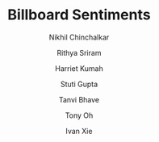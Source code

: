 ---
title: "Billboard Sentiments"
description: "We explore the evolution of music by analyzing the Billboard Year-End Hot 100 songs from 1959 to the present, uncovering trends such as increasing energy, shifts in sentiment, changes in word complexity, evolving genre makeup, and the most popular lyrical themes over time."
author: ["Nikhil Chinchalkar", "Rithya Sriram", "Harriet Kumah", "Stuti Gupta", "Tanvi Bhave", "Tony Oh", "Ivan Xie"]
publishedDate: "2024-03-20"
tags: ["visualization", "basics", "tutorial"]
section: "Tutorials"
external_link: "https://billboardsentiments.com/index.html"
layout: "link"
---